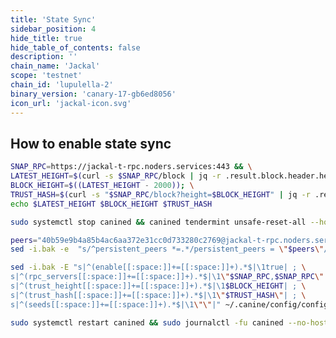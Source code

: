 ```yaml
---
title: 'State Sync'
sidebar_position: 4
hide_title: true
hide_table_of_contents: false
description: ''
chain_name: 'Jackal'
scope: 'testnet'
chain_id: 'lupulella-2'
binary_version: 'canary-17-gb6ed8056'
icon_url: 'jackal-icon.svg'
---
```



<PageTitle
  iconUrl="img/jackal-icon.svg"
  title="Jackal State Sync"
  chainId="lupulella-2"
  version="canary-17-gb6ed8056"
/>

## How to enable state sync

```bash
SNAP_RPC=https://jackal-t-rpc.noders.services:443 && \
LATEST_HEIGHT=$(curl -s $SNAP_RPC/block | jq -r .result.block.header.height); \
BLOCK_HEIGHT=$((LATEST_HEIGHT - 2000)); \
TRUST_HASH=$(curl -s "$SNAP_RPC/block?height=$BLOCK_HEIGHT" | jq -r .result.block_id.hash) && \
echo $LATEST_HEIGHT $BLOCK_HEIGHT $TRUST_HASH
```

```bash
sudo systemctl stop canined && canined tendermint unsafe-reset-all --home ~/.canine --keep-addr-book
```

```bash
peers="40b59e9b4a85b4ac6aa372e31cc0d733280c2769@jackal-t-rpc.noders.services:17556"
sed -i.bak -e  "s/^persistent_peers *=.*/persistent_peers = \"$peers\"/" ~/.canine/config/config.toml
```

```bash
sed -i.bak -E "s|^(enable[[:space:]]+=[[:space:]]+).*$|\1true| ; \
s|^(rpc_servers[[:space:]]+=[[:space:]]+).*$|\1\"$SNAP_RPC,$SNAP_RPC\"| ; \
s|^(trust_height[[:space:]]+=[[:space:]]+).*$|\1$BLOCK_HEIGHT| ; \
s|^(trust_hash[[:space:]]+=[[:space:]]+).*$|\1\"$TRUST_HASH\"| ; \
s|^(seeds[[:space:]]+=[[:space:]]+).*$|\1\"\"|" ~/.canine/config/config.toml
```

```bash
sudo systemctl restart canined && sudo journalctl -fu canined --no-hostname -o cat
```
